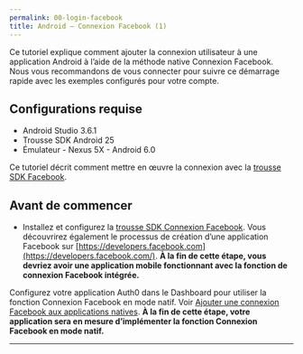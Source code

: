 ```yaml
---
permalink: 00-login-facebook
title: Android – Connexion Facebook (1)
---
```


Ce tutoriel explique comment ajouter la connexion utilisateur à une application Android à l’aide de la méthode native Connexion Facebook. Nous vous recommandons de vous connecter pour suivre ce démarrage rapide avec les exemples configurés pour votre compte.

## Configurations requise

* Android Studio 3.6.1
* Trousse SDK Android 25
* Émulateur - Nexus 5X - Android 6.0

Ce tutoriel décrit comment mettre en œuvre la connexion avec la [trousse SDK Facebook](https://developers.facebook.com/docs/).

## Avant de commencer

* Installez et configurez la [trousse SDK Connexion Facebook](https://developers.facebook.com/docs/facebook-login/). Vous découvrirez également le processus de création d’une application Facebook sur [https://developers.facebook.com](https://developers.facebook.com/). **À la fin de cette étape, vous devriez avoir une application mobile fonctionnant avec la fonction de connexion Facebook intégrée.**

Configurez votre application Auth0 dans le Dashboard pour utiliser la fonction Connexion Facebook en mode natif. Voir [Ajouter une connexion Facebook aux applications natives](https://auth0.com/docs/connections/nativesocial/facebook). **À la fin de cette étape, votre application sera en mesure d’implémenter la fonction Connexion Facebook en mode natif.**

****